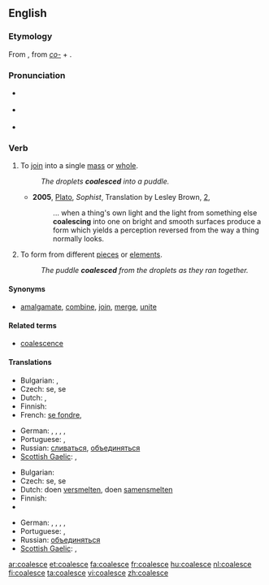 {{was wotd|2009|April|3}}
==English==

===Etymology===
From {{etyl|la}} {{term|coalesco|coalēscō|lang=la}}, from ''[[co-]]'' + {{term|alesco|alēscō|grow up|lang=la}}.

===Pronunciation===
* {{a|UK}} {{IPA|/kəʊ.əˈlɛs/}}
* {{a|US}} {{IPA|/koʊ.əˈlɛs/}}
* {{audio|en-us-coalesce.ogg|Audio (US)}}

===Verb===
{{en-verb|coalesc|ing}}

# {{context|of separate elements}} To [[join]] into a single [[mass]] or [[whole]].
#: ''The droplets '''coalesced''' into a puddle.''
#* '''2005''', [[w:Plato|Plato]], ''Sophist'', Translation by Lesley Brown, [[w:Stephanus pagination|2]],
#*: ... when a thing's own light and the light from something else '''coalescing''' into one on bright and smooth surfaces produce a form which yields a perception reversed from the way a thing normally looks.
# {{context|of a whole or a unit}} To form from different [[piece]]s or [[element]]s.
#: ''The puddle '''coalesced''' from the droplets as they ran together.''

====Synonyms====
* {{sense|to join into a single mass}} [[amalgamate]], [[combine]], [[join]], [[merge]], [[unite]]

====Related terms====
* [[coalescence]]

====Translations====
{{trans-top|to join into a single mass}}
* Bulgarian: {{t|bg|сливам се|sc=Cyrl}},  {{t|bg|обединявам се|sc=Cyrl}}
* Czech: {{t-|cs|sloučit}} se, {{t-|cs|spojit}} se
* Dutch: {{t-|nl|versmelten}}, {{t-|nl|samensmelten}}
* Finnish: {{t-|fi|yhdistyä}}
* French: [[se fondre]], {{t+|fr|coalescer}}
{{trans-mid}}
* German: {{t+|de|zusammenfließen}}, {{t+|de|zusammenfügen}}, {{t+|de|zusammenwachsen}}, {{t+|de|vereinigen}}, {{t+|de|verschmelzen}}
* Portuguese: {{t-|pt|coalescer}}, {{t+|pt|aglutinar}}
* Russian: [[сливаться]], [[объединяться]]
* [[Scottish Gaelic]]: {{t-|gd|aonaich|xs=Scottish Gaelic}}, {{t-|gd|measgaich|xs=Scottish Gaelic}}
{{trans-bottom}}

{{trans-top|to form from different elements}}
* Bulgarian: {{t|bg|сливам се|sc=Cyrl}}
* Czech: {{t-|cs|sloučit}} se, {{t-|cs|spojit}} se
* Dutch: doen [[versmelten]], doen [[samensmelten]]
* Finnish: {{t-|fi|yhdistyä}}
* {{trreq|French}}
{{trans-mid}}
* German: {{t+|de|zusammenfließen}}, {{t+|de|zusammenfügen}}, {{t+|de|zusammenwachsen}}, {{t+|de|vereinigen}}, {{t+|de|verschmelzen}}
* Portuguese: {{t-|pt|coalescer}}, {{t+|pt|aglutinar}}
* Russian: [[объединяться]]
* [[Scottish Gaelic]]: {{t-|gd|aonaich|xs=Scottish Gaelic}}, {{t-|gd|measgaich|xs=Scottish Gaelic}}
{{trans-bottom}}

[[ar:coalesce]]
[[et:coalesce]]
[[fa:coalesce]]
[[fr:coalesce]]
[[hu:coalesce]]
[[nl:coalesce]]
[[fi:coalesce]]
[[ta:coalesce]]
[[vi:coalesce]]
[[zh:coalesce]]